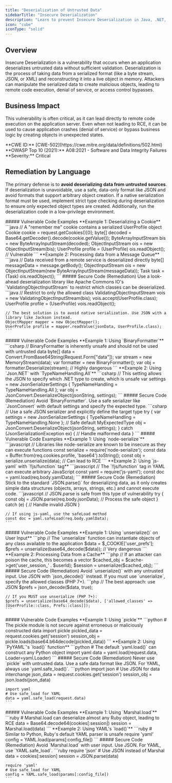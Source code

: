 ```yaml
---
title: "Deserialization of Untrusted Data"
sidebarTitle: "Insecure Deserialization"
description: "Learn to prevent Insecure Deserialization in Java, .NET, Node.js, PHP, Python, and Ruby."
icon: "cube"
iconType: "solid"
---
```


## Overview
Insecure Deserialization is a vulnerability that occurs when an application deserializes untrusted data without sufficient validation. Deserialization is the process of taking data from a serialized format (like a byte stream, JSON, or XML) and reconstructing it into a live object in memory. Attackers can manipulate the serialized data to create malicious objects, leading to remote code execution, denial of service, or access control bypasses.

## Business Impact
This vulnerability is often critical, as it can lead directly to remote code execution on the application server. Even when not leading to RCE, it can be used to cause application crashes (denial of service) or bypass business logic by creating objects in unexpected states.

<Card title="Reference Details" icon="book-open" iconType="solid">
  **CWE ID:** [CWE-502](https://cwe.mitre.org/data/definitions/502.html)
  **OWASP Top 10 (2021):** A08:2021 - Software and Data Integrity Failures
  **Severity:** Critical
</Card>

## Remediation by Language
The primary defense is to **avoid deserializing data from untrusted sources**. If deserialization is unavoidable, use a safe, data-only format like JSON and avoid formats that support arbitrary object creation. If a native serialization format must be used, implement strict type checking during deserialization to ensure only expected object types are created. Additionally, run the deserialization code in a low-privilege environment.

<Tabs>
  <Tab title="Java">
    ##### Vulnerable Code Examples
    **Example 1: Deserializing a Cookie**
    ```java
    // A "remember me" cookie contains a serialized UserProfile object
    Cookie cookie = request.getCookies()[0];
    byte[] decoded = Base64.getDecoder().decode(cookie.getValue());
    ByteArrayInputStream bis = new ByteArrayInputStream(decoded);
    ObjectInputStream ois = new ObjectInputStream(bis);
    UserProfile profile = (UserProfile) ois.readObject(); // Vulnerable
    ```
    **Example 2: Processing data from a Message Queue**
    ```java
    // Data received from a remote service is deserialized directly
    byte[] messageData = message.getBody();
    ObjectInputStream ois = new ObjectInputStream(new ByteArrayInputStream(messageData));
    Task task = (Task) ois.readObject();
    ```
    ##### Secure Code (Remediation)
    Use a look-ahead deserialization library like Apache Commons IO's `ValidatingObjectInputStream` to restrict which classes can be deserialized.
    ```java
    // Restrict to only the allowed class
    ValidatingObjectInputStream vois = new ValidatingObjectInputStream(bis);
    vois.accept(UserProfile.class);
    UserProfile profile = (UserProfile) vois.readObject();

    // The best solution is to avoid native serialization. Use JSON with a library like Jackson instead.
    ObjectMapper mapper = new ObjectMapper();
    UserProfile profile = mapper.readValue(jsonData, UserProfile.class);
    ```
  </Tab>
  <Tab title=".NET (C#)">
    ##### Vulnerable Code Examples
    **Example 1: Using `BinaryFormatter`**
    ```csharp
    // BinaryFormatter is inherently unsafe and should not be used with untrusted data
    byte[] data = Convert.FromBase64String(Request.Form["data"]);
    var stream = new MemoryStream(data);
    var formatter = new BinaryFormatter();
    var obj = formatter.Deserialize(stream); // Highly dangerous
    ```
    **Example 2: Using `Json.NET` with `TypeNameHandling.All`**
    ```csharp
    // This setting allows the JSON to specify which .NET type to create, which is unsafe
    var settings = new JsonSerializerSettings { TypeNameHandling = TypeNameHandling.All };
    var obj = JsonConvert.DeserializeObject(jsonString, settings);
    ```
    ##### Secure Code (Remediation)
    Avoid `BinaryFormatter`. Use a safe serializer like `JsonConvert` with default settings and specify the expected type.
    ```csharp
    // Use a safe JSON serializer and explicitly define the target type
    try
    {
        var settings = new JsonSerializerSettings { TypeNameHandling = TypeNameHandling.None }; // Safe default
        MyExpectedType obj = JsonConvert.DeserializeObject<MyExpectedType>(jsonString, settings);
    }
    catch (JsonSerializationException ex)
    {
        // Handle malformed data
    }
    ```
  </Tab>
  <Tab title="Node.js">
    ##### Vulnerable Code Examples
    **Example 1: Using `node-serialize`**
    ```javascript
    // Libraries like node-serialize are known to be insecure as they can execute functions
    const serialize = require('node-serialize');
    const data = Buffer.from(req.cookies.profile, 'base64').toString();
    const obj = serialize.unserialize(data); // Can lead to RCE
    ```
    **Example 2: Using `js-yaml` with `!!js/function` tag**
    ```javascript
    // The `!!js/function` tag in YAML can execute arbitrary JavaScript
    const yaml = require('js-yaml');
    const doc = yaml.load(req.body.yamlData);
    ```
    ##### Secure Code (Remediation)
    Stick to the standard `JSON.parse()` for deserializing data, as it only creates simple data structures (objects, arrays, strings, etc.) and cannot execute code.
    ```javascript
    // JSON.parse is safe from this type of vulnerability
    try {
        const obj = JSON.parse(req.body.jsonData);
        // Process the safe object
    } catch (e) {
        // Handle invalid JSON
    }

    // If using js-yaml, use the safeLoad method
    const doc = yaml.safeLoad(req.body.yamlData);
    ```
  </Tab>
  <Tab title="PHP">
    ##### Vulnerable Code Examples
    **Example 1: Using `unserialize()` on User Input**
    ```php
    // The `unserialize` function can instantiate objects of any class available to the application
    $data = $_COOKIE['user_prefs'];
    $prefs = unserialize(base64_decode($data)); // Very dangerous
    ```
    **Example 2: Processing Data from a Cache**
    ```php
    // If an attacker can poison the cache, this becomes a vector
    $cached_obj = $cache->get('user_session_' . $userId);
    $session = unserialize($cached_obj);
    ```
    ##### Secure Code (Remediation)
    Avoid `unserialize()` with any untrusted input. Use JSON with `json_decode()` instead. If you must use `unserialize`, specify the allowed classes (PHP 7+).
    ```php
    // The best approach: use JSON
    $prefs = json_decode($data, true);

    // If you MUST use unserialize (PHP 7+):
    $prefs = unserialize(base64_decode($data), ['allowed_classes' => [UserProfile::class, Prefs::class]]);
    ```
  </Tab>
  <Tab title="Python">
    ##### Vulnerable Code Examples
    **Example 1: Using `pickle`**
    ```python
    # The pickle module is not secure against erroneous or maliciously constructed data
    import pickle
    pickled_data = request.cookies.get('session')
    session_obj = pickle.loads(base64.b64decode(pickled_data))
    ```
    **Example 2: Using `PyYAML`'s `load()` function**
    ```python
    # The default `yaml.load()` can construct any Python object
    import yaml
    data = yaml.load(request.data, Loader=yaml.Loader)
    ```
    ##### Secure Code (Remediation)
    Never use `pickle` with untrusted data. Use a safe data format like JSON. For YAML, always use `yaml.safe_load()`.
    ```python
    import json
    # Use JSON for data interchange
    json_data = request.cookies.get('session')
    session_obj = json.loads(json_data)

    import yaml
    # Use safe_load for YAML
    data = yaml.safe_load(request.data)
    ```
  </Tab>
  <Tab title="Ruby">
    ##### Vulnerable Code Examples
    **Example 1: Using `Marshal.load`**
    ```ruby
    # Marshal.load can deserialize almost any Ruby object, leading to RCE
    data = Base64.decode64(cookies[:session])
    session = Marshal.load(data)
    ```
    **Example 2: Using YAML's `load()`**
    ```ruby
    # Similar to Python, Ruby's default YAML parser is unsafe
    require 'yaml'
    config = YAML.load(params[:config_file])
    ```
    ##### Secure Code (Remediation)
    Avoid `Marshal.load` with user input. Use JSON. For YAML, use `YAML.safe_load`.
    ```ruby
    require 'json'
    # Use JSON instead of Marshal
    data = cookies[:session]
    session = JSON.parse(data)

    require 'yaml'
    # Use safe_load for YAML
    config = YAML.safe_load(params[:config_file])
    ```
  </Tab>
</Tabs>